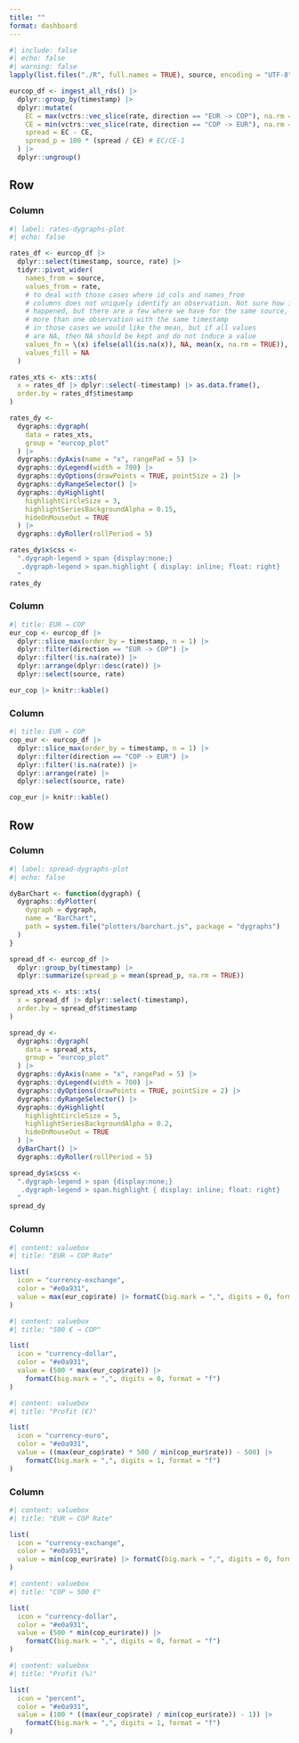 ```yaml
---
title: ""
format: dashboard
---
```



```r
#| include: false
#| echo: false
#| warning: false
lapply(list.files("./R", full.names = TRUE), source, encoding = "UTF-8")

eurcop_df <- ingest_all_rds() |>
  dplyr::group_by(timestamp) |>
  dplyr::mutate(
    EC = max(vctrs::vec_slice(rate, direction == "EUR -> COP"), na.rm = TRUE),
    CE = min(vctrs::vec_slice(rate, direction == "COP -> EUR"), na.rm = TRUE),
    spread = EC - CE,
    spread_p = 100 * (spread / CE) # EC/CE-1
  ) |>
  dplyr::ungroup()
```

## Row

### Column {width="60%"}


```r
#| label: rates-dygraphs-plot
#| echo: false

rates_df <- eurcop_df |>
  dplyr::select(timestamp, source, rate) |>
  tidyr::pivot_wider(
    names_from = source,
    values_from = rate,
    # to deal with those cases where id_cols and names_from
    # columns does not uniquely identify an observation. Not sure how it
    # happened, but there are a few where we have for the same source,
    # more than one observation with the same timestamp
    # in those cases we would like the mean, but if all values
    # are NA, then NA should be kept and do not induce a value
    values_fn = \(x) ifelse(all(is.na(x)), NA, mean(x, na.rm = TRUE)),
    values_fill = NA
  )

rates_xts <- xts::xts(
  x = rates_df |> dplyr::select(-timestamp) |> as.data.frame(),
  order.by = rates_df$timestamp
)

rates_dy <-
  dygraphs::dygraph(
    data = rates_xts,
    group = "eurcop_plot"
  ) |>
  dygraphs::dyAxis(name = "x", rangePad = 5) |>
  dygraphs::dyLegend(width = 700) |>
  dygraphs::dyOptions(drawPoints = TRUE, pointSize = 2) |>
  dygraphs::dyRangeSelector() |>
  dygraphs::dyHighlight(
    highlightCircleSize = 3,
    highlightSeriesBackgroundAlpha = 0.15,
    hideOnMouseOut = TRUE
  ) |>
  dygraphs::dyRoller(rollPeriod = 5)

rates_dy$x$css <-
  ".dygraph-legend > span {display:none;}
   .dygraph-legend > span.highlight { display: inline; float: right}
  "
rates_dy
```

### Column {width="20%"}

```r
#| title: EUR → COP
eur_cop <- eurcop_df |>
  dplyr::slice_max(order_by = timestamp, n = 1) |>
  dplyr::filter(direction == "EUR -> COP") |>
  dplyr::filter(!is.na(rate)) |>
  dplyr::arrange(dplyr::desc(rate)) |>
  dplyr::select(source, rate)

eur_cop |> knitr::kable()
```

### Column {width="20%"}

```r
#| title: EUR ← COP
cop_eur <- eurcop_df |>
  dplyr::slice_max(order_by = timestamp, n = 1) |>
  dplyr::filter(direction == "COP -> EUR") |>
  dplyr::filter(!is.na(rate)) |>
  dplyr::arrange(rate) |>
  dplyr::select(source, rate)

cop_eur |> knitr::kable()
```


## Row

### Column {width="60%"}

```r
#| label: spread-dygraphs-plot
#| echo: false

dyBarChart <- function(dygraph) {
  dygraphs::dyPlotter(
    dygraph = dygraph,
    name = "BarChart",
    path = system.file("plotters/barchart.js", package = "dygraphs")
  )
}

spread_df <- eurcop_df |>
  dplyr::group_by(timestamp) |>
  dplyr::summarize(spread_p = mean(spread_p, na.rm = TRUE))

spread_xts <- xts::xts(
  x = spread_df |> dplyr::select(-timestamp),
  order.by = spread_df$timestamp
)

spread_dy <-
  dygraphs::dygraph(
    data = spread_xts,
    group = "eurcop_plot"
  ) |>
  dygraphs::dyAxis(name = "x", rangePad = 5) |>
  dygraphs::dyLegend(width = 700) |>
  dygraphs::dyOptions(drawPoints = TRUE, pointSize = 2) |>
  dygraphs::dyRangeSelector() |>
  dygraphs::dyHighlight(
    highlightCircleSize = 5,
    highlightSeriesBackgroundAlpha = 0.2,
    hideOnMouseOut = TRUE
  ) |>
  dyBarChart() |>
  dygraphs::dyRoller(rollPeriod = 5)

spread_dy$x$css <-
  ".dygraph-legend > span {display:none;}
   .dygraph-legend > span.highlight { display: inline; float: right}
  "
spread_dy
```

### Column {width="20%"}

```r
#| content: valuebox
#| title: "EUR → COP Rate"

list(
  icon = "currency-exchange",
  color = "#e0a931",
  value = max(eur_cop$rate) |> formatC(big.mark = ",", digits = 0, format = "f")
)
```

```r
#| content: valuebox
#| title: "500 € → COP"

list(
  icon = "currency-dollar",
  color = "#e0a931",
  value = (500 * max(eur_cop$rate)) |>
    formatC(big.mark = ",", digits = 0, format = "f")
)
```

```r
#| content: valuebox
#| title: "Profit (€)"

list(
  icon = "currency-euro",
  color = "#e0a931",
  value = ((max(eur_cop$rate) * 500 / min(cop_eur$rate)) - 500) |>
    formatC(big.mark = ",", digits = 1, format = "f")
)
```

### Column {width="20%"}

```r
#| content: valuebox
#| title: "EUR ← COP Rate"

list(
  icon = "currency-exchange",
  color = "#e0a931",
  value = min(cop_eur$rate) |> formatC(big.mark = ",", digits = 0, format = "f")
)
```

```r
#| content: valuebox
#| title: "COP ← 500 €"

list(
  icon = "currency-dollar",
  color = "#e0a931",
  value = (500 * min(cop_eur$rate)) |>
    formatC(big.mark = ",", digits = 0, format = "f")
)
```

```r
#| content: valuebox
#| title: "Profit (%)"

list(
  icon = "percent",
  color = "#e0a931",
  value = (100 * ((max(eur_cop$rate) / min(cop_eur$rate)) - 1)) |>
    formatC(big.mark = ",", digits = 1, format = "f")
)
```

